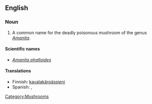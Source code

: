 ==English==

===Noun===
{{wikipedia|Amanita phalloides}}
{{en-noun|sg=[[death]] [[cap]]}}

#A common name for the deadly poisonous mushroom of the genus ''[[Amanita]]''.

====Scientific names====
*''[[Amanita phalloides]]''

====Translations====
{{trans-top|''Amanita phalloides''}}
{{trans-mid}}
*Finnish: [[kavalakärpässieni]]
* Spanish: {{t|es|}},  {{t|es|oronja verde|f}}
{{trans-bottom}}

[[Category:Mushrooms]]